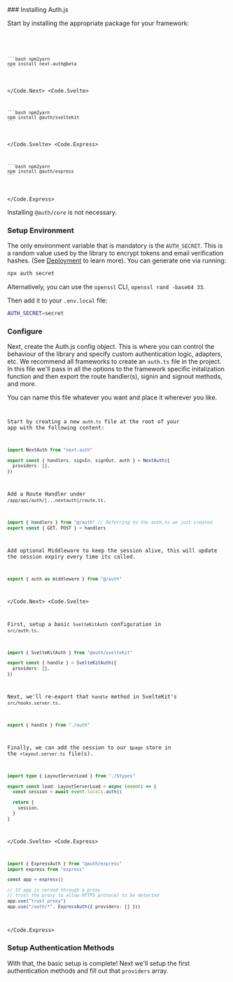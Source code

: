 
<Steps>
### Installing Auth.js

Start by installing the appropriate package for your framework:

<Code>
  <Code.Next>
    
    ```bash npm2yarn
    npm install next-auth@beta
    ```

  </Code.Next>
  <Code.Svelte>
  
    ```bash npm2yarn
    npm install @auth/sveltekit
    ```
  </Code.Svelte>
  <Code.Express>
  
    ```bash npm2yarn
    npm install @auth/express
    ```
  
  </Code.Express>
</Code>

<Callout type="info">Installing `@auth/core` is not necessary.</Callout>

### Setup Environment

The only environment variable that is mandatory is the `AUTH_SECRET`. This is a random value used by the library to encrypt tokens and email
verification hashes. (See [Deployment](/getting-started/deployment) to learn more). You can generate one via running:

```bash
npx auth secret
```

Alternatively, you can use the `openssl` CLI, `openssl rand -base64 33`.

Then add it to your `.env.local` file:

```bash filename=".env.local"
AUTH_SECRET=secret
```

### Configure

Next, create the Auth.js config object. This is where you can control the behaviour of the library and specify custom authentication logic, adapters, etc. We recommend all frameworks to create an `auth.ts` file in the project. In this file we'll pass in all the options to the framework specific initalization function and then export the route handler(s), signin and signout methods, and more.

<Callout type="info">
  You can name this file whatever you want and place it wherever you like.
</Callout>

<Code>
  <Code.Next>

Start by creating a new `auth.ts` file at the root of your app with the following content:

```ts filename="./auth.ts"
import NextAuth from "next-auth"

export const { handlers, signIn, signOut, auth } = NextAuth({
  providers: [],
})
```

Add a Route Handler under `/app/api/auth/[...nextauth]/route.ts`.

```ts filename="./app/api/auth/[...nextauth]/route.ts"
import { handlers } from "@/auth" // Referring to the auth.ts we just created
export const { GET, POST } = handlers
```

Add optional Middleware to keep the session alive, this will update the session expiry every time its called.

```ts filename="./middleware.ts"
export { auth as middleware } from "@/auth"
```

  </Code.Next>
  <Code.Svelte>

First, setup a basic `SvelteKitAuth` configuration in `src/auth.ts`.

```ts filename="./src/auth.ts"
import { SvelteKitAuth } from "@auth/sveltekit"

export const { handle } = SvelteKitAuth({
  providers: [],
})
```

Next, we'll re-export that `handle` method in SvelteKit's `src/hooks.server.ts`.

```ts filename="./src/hooks.server.ts"
export { handle } from "./auth"
```

Finally, we can add the session to our `$page` store in the `+layout.server.ts` file(s).

```ts filename="./src/routes/+layout.server.ts" {4}
import type { LayoutServerLoad } from "./$types"

export const load: LayoutServerLoad = async (event) => {
  const session = await event.locals.auth()

  return {
    session,
  }
}
```

  </Code.Svelte>
  <Code.Express>

```ts filename="./src/routes/auth.route.ts"
import { ExpressAuth } from "@auth/express"
import express from "express"

const app = express()

// If app is served through a proxy
// trust the proxy to allow HTTPS protocol to be detected
app.use("trust proxy")
app.use("/auth/*", ExpressAuth({ providers: [] }))
```

  </Code.Express>
</Code>

### Setup Authentication Methods

With that, the basic setup is complete! Next we'll setup the first authentication methods and fill out that `providers` array.

</Steps>
